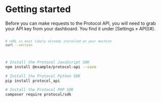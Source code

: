 

# Getting started

<Note>
  Before you can make requests to the Protocol API, you will need to grab your
  API key from your dashboard. You find it under [Settings &raquo; API](#).
</Note>


<Code>

```bash {{ title: 'cURL' }}
# cURL is most likely already installed on your machine
curl --version
```

</Code>


```bash {{ language: 'js' }}
# Install the Protocol JavaScript SDK
npm install @example/protocol-api --save
```

```bash {{ language: 'python' }}
# Install the Protocol Python SDK
pip install protocol_api
```

```bash {{ language: 'php' }}
# Install the Protocol PHP SDK
composer require protocol/sdk
```

